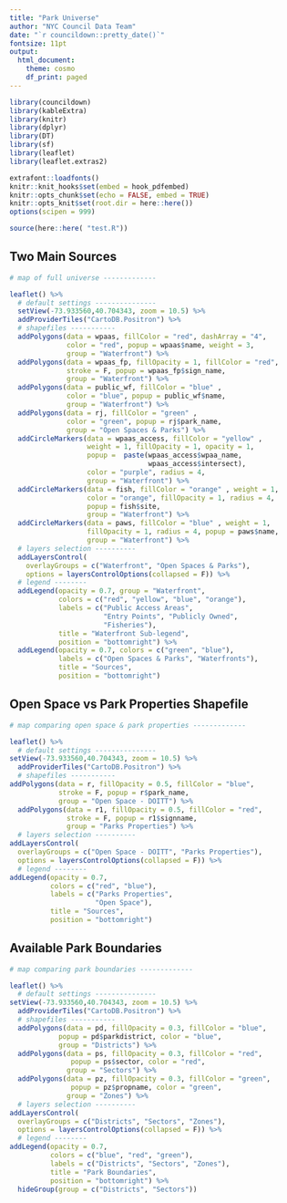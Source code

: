 ```yaml
---
title: "Park Universe"
author: "NYC Council Data Team"
date: "`r councildown::pretty_date()`"
fontsize: 11pt
output:
  html_document:
    theme: cosmo
    df_print: paged
---
```


```r
library(councildown)
library(kableExtra)
library(knitr)
library(dplyr)
library(DT)
library(sf)
library(leaflet)
library(leaflet.extras2)

extrafont::loadfonts()
knitr::knit_hooks$set(embed = hook_pdfembed)
knitr::opts_chunk$set(echo = FALSE, embed = TRUE)
knitr::opts_knit$set(root.dir = here::here())
options(scipen = 999)

source(here::here( "test.R"))

```

## Two Main Sources

```r
# map of full universe -------------

leaflet() %>%
  # default settings ---------------
  setView(-73.933560,40.704343, zoom = 10.5) %>%
  addProviderTiles("CartoDB.Positron") %>% 
  # shapefiles -----------
  addPolygons(data = wpaas, fillColor = "red", dashArray = "4",
              color = "red", popup = wpaas$name, weight = 3,
              group = "Waterfront") %>% 
  addPolygons(data = wpaas_fp, fillOpacity = 1, fillColor = "red",   
              stroke = F, popup = wpaas_fp$sign_name,
              group = "Waterfront") %>% 
  addPolygons(data = public_wf, fillColor = "blue" , 
              color = "blue", popup = public_wf$name,
              group = "Waterfront") %>% 
  addPolygons(data = rj, fillColor = "green" , 
              color = "green", popup = rj$park_name,
              group = "Open Spaces & Parks") %>% 
  addCircleMarkers(data = wpaas_access, fillColor = "yellow" , 
                   weight = 1, fillOpacity = 1, opacity = 1,
                   popup =  paste(wpaas_access$wpaa_name, 
                                  wpaas_access$intersect),
                   color = "purple", radius = 4,
                   group = "Waterfront") %>% 
  addCircleMarkers(data = fish, fillColor = "orange" , weight = 1, 
                   color = "orange", fillOpacity = 1, radius = 4, 
                   popup = fish$site,
                   group = "Waterfront") %>% 
  addCircleMarkers(data = paws, fillColor = "blue" , weight = 1, 
                   fillOpacity = 1, radius = 4, popup = paws$name,
                   group = "Waterfront") %>%
  # layers selection ----------
  addLayersControl(
    overlayGroups = c("Waterfront", "Open Spaces & Parks"),
    options = layersControlOptions(collapsed = F)) %>% 
  # legend --------
  addLegend(opacity = 0.7, group = "Waterfront",
            colors = c("red", "yellow", "blue", "orange"),
            labels = c("Public Access Areas", 
                       "Entry Points", "Publicly Owned", 
                       "Fisheries"),
            title = "Waterfront Sub-legend",
            position = "bottomright") %>% 
  addLegend(opacity = 0.7, colors = c("green", "blue"),
            labels = c("Open Spaces & Parks", "Waterfronts"),
            title = "Sources",
            position = "bottomright")

```

## Open Space vs Park Properties Shapefile

```r
# map comparing open space & park properties -------------

leaflet() %>%
  # default settings ---------------
setView(-73.933560,40.704343, zoom = 10.5) %>%
  addProviderTiles("CartoDB.Positron") %>% 
  # shapefiles -----------
addPolygons(data = r, fillOpacity = 0.5, fillColor = "blue",   
            stroke = F, popup = r$park_name,
            group = "Open Space - DOITT") %>%
  addPolygons(data = r1, fillOpacity = 0.5, fillColor = "red",   
              stroke = F, popup = r1$signname,
              group = "Parks Properties") %>%
  # layers selection ----------
addLayersControl(
  overlayGroups = c("Open Space - DOITT", "Parks Properties"),
  options = layersControlOptions(collapsed = F)) %>% 
  # legend --------
addLegend(opacity = 0.7, 
          colors = c("red", "blue"),
          labels = c("Parks Properties", 
                     "Open Space"),
          title = "Sources",
          position = "bottomright")
```

## Available Park Boundaries

```r
# map comparing park boundaries -------------

leaflet() %>%
  # default settings ---------------
setView(-73.933560,40.704343, zoom = 10.5) %>%
  addProviderTiles("CartoDB.Positron") %>% 
  # shapefiles -----------
  addPolygons(data = pd, fillOpacity = 0.3, fillColor = "blue",   
            popup = pd$parkdistrict, color = "blue",
            group = "Districts") %>%
  addPolygons(data = ps, fillOpacity = 0.3, fillColor = "red",   
               popup = ps$sector, color = "red",
              group = "Sectors") %>%
  addPolygons(data = pz, fillOpacity = 0.3, fillColor = "green",   
               popup = pz$propname, color = "green",
              group = "Zones") %>% 
  # layers selection ----------
addLayersControl(
  overlayGroups = c("Districts", "Sectors", "Zones"),
  options = layersControlOptions(collapsed = F)) %>% 
  # legend --------
addLegend(opacity = 0.7, 
          colors = c("blue", "red", "green"),
          labels = c("Districts", "Sectors", "Zones"),
          title = "Park Boundaries",
          position = "bottomright") %>% 
  hideGroup(group = c("Districts", "Sectors"))
```

